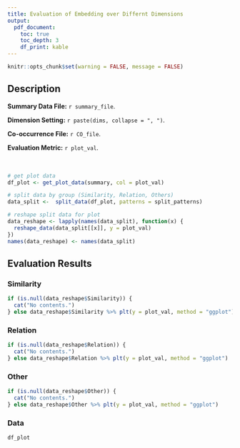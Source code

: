 ```yaml
---
title: Evaluation of Embedding over Differnt Dimensions
output: 
  pdf_document:
    toc: true
    toc_depth: 3
    df_print: kable
---
```



```r
knitr::opts_chunk$set(warning = FALSE, message = FALSE) 
```

\newpage

## Description

**Summary Data File:** `r summary_file`.

**Dimension Setting:** `r paste(dims, collapse = ", ")`.

**Co-occurrence File:** `r CO_file`.

**Evaluation Metric:** `r plot_val`.
<br/>  
<br/>  


```r
  
# get plot data
df_plot <- get_plot_data(summary, col = plot_val)  

# split data by group (Similarity, Relation, Others)
data_split <-  split_data(df_plot, patterns = split_patterns)

# reshape split data for plot
data_reshape <- lapply(names(data_split), function(x) {
  reshape_data(data_split[[x]], y = plot_val)
})
names(data_reshape) <- names(data_split)

```

## Evaluation Results {.tabset}

### Similarity
```r
if (is.null(data_reshape$Similarity)) {
  cat("No contents.")
} else data_reshape$Similarity %>% plt(y = plot_val, method = "ggplot")
```


### Relation
```r
if (is.null(data_reshape$Relation)) {
  cat("No contents.")
} else data_reshape$Relation %>% plt(y = plot_val, method = "ggplot")
```

      
### Other
```r
if (is.null(data_reshape$Other)) {
  cat("No contents.")
} else data_reshape$Other %>% plt(y = plot_val, method = "ggplot")
```


### Data
```r
df_plot
```

